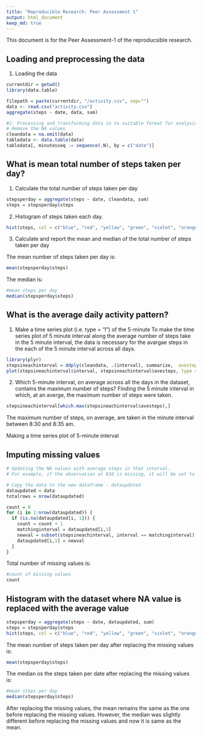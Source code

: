 ```yaml
---
title: "Reproducible Research: Peer Assessment 1"
output: html_document
keep_md: true
---
```


This document is for the Peer Assessment-1 of the reproducsible research. 

## Loading and preprocessing the data
1. Loading the data 
```r
currentdir = getwd()
library(data.table)

filepath = paste(currentdir, "/activity.csv", sep="")
data <- read.csv("activity.csv")
aggregate(steps ~ date, data, sum)

#2. Processing and transforming data in to suitable format for analysis 
# Remove the NA values
cleandata = na.omit(data)
tabledata <- data.table(data)
tabledata[, minutesseq := sequence(.N), by = c("date")]

```


## What is mean total number of steps taken per day?

1. Calculate the total number of steps taken per day
```r
stepsperday = aggregate(steps ~ date, cleandata, sum)
steps = stepsperday$steps
```

2. Histogram of steps taken each day.

```r
hist(steps, col = c("blue", "red", "yellow", "green", "violet", "orange"))
```

3. Calculate and report the mean and median of the total number of steps taken per day

The mean number of steps taken per day is:
```r
mean(stepsperday$steps)
```

The median is:
```r
#mean steps per day
median(stepsperday$steps)
```


## What is the average daily activity pattern?
1. Make a time series plot (i.e. type = "l") of the 5-minute
To make the time series plot of 5 minute interval along the average number of steps take in the 5 minute interval, the
data is necessary for the avargae steps in the each of the 5 minute interval across all days.
```r
library(plyr)
stepsineachinterval = ddply(cleandata, .(interval), summarize,  avesteps=mean(steps))
plot(stepsineachinterval$interval, stepsineachinterval$avesteps, type = "l", col = "blue")
```

2. Which 5-minute interval, on average across all the days in the dataset, contains the maximum number of steps?
Finding the 5 minute interval in which, at an averge, the maximum number of steps were taken.
```r
stepsineachinterval[which.max(stepsineachinterval$avesteps),]

```
The maximum number of steps, on average, are taken in the minute interval between 8:30 and 8:35 am.

Making a time series plot of 5-minute interval

## Imputing missing values

```r
# Updating the NA values with average steps in that interval.
# For example, if the observation at 810 is missing, it will be set to the avarage number of steps take in that interval.

# Copy the data to the new dataframe - dataupdated
dataupdated = data
totalrows = nrow(dataupdated)

count = 0
for (i in 1:nrow(dataupdated)) {
  if (is.na(dataupdated[i, 1])) {
    count = count + 1
    matchinginterval = dataupdated[i,3]
    newval = subset(stepsineachinterval, interval == matchinginterval)[1,2]
    dataupdated[i,1] = newval
  }
}

```

Total number of missing values is:
```r
#count of missing values
count
```

## Histogram with the dataset where NA value is replaced with the average value
```r
stepsperday = aggregate(steps ~ date, dataupdated, sum)
steps = stepsperday$steps
hist(steps, col = c("blue", "red", "yellow", "green", "violet", "orange"))
```

The mean number of steps taken per day after replacing the missing values is:
```r
mean(stepsperday$steps)
```

The median os the steps taken per date after replacing the missing values is:
```r
#mean steps per day
median(stepsperday$steps)
```

After replacing the missing values, the mean remains the same as the one before replacing the missing values. However, the median was slightly different before replacing the missing values and now it is same as the mean.


